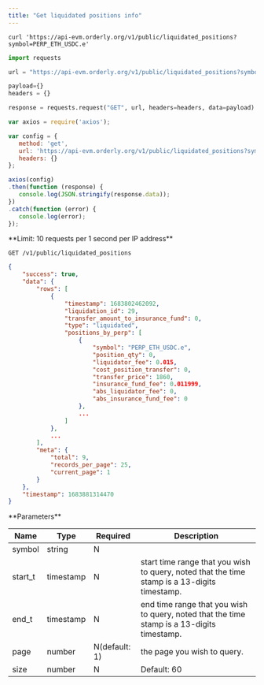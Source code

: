 ```yaml
---
title: "Get liquidated positions info"
---
```


<RequestExample>

```shell cURL
curl 'https://api-evm.orderly.org/v1/public/liquidated_positions?symbol=PERP_ETH_USDC.e'
```

```python Python
import requests

url = "https://api-evm.orderly.org/v1/public/liquidated_positions?symbol=PERP_ETH_USDC.e"

payload={}
headers = {}

response = requests.request("GET", url, headers=headers, data=payload)
```
```javascript JavaScript
var axios = require('axios');

var config = {
   method: 'get',
   url: 'https://api-evm.orderly.org/v1/public/liquidated_positions?symbol=PERP_ETH_USDC.e',
   headers: {}
};

axios(config)
.then(function (response) {
   console.log(JSON.stringify(response.data));
})
.catch(function (error) {
   console.log(error);
});

```
</RequestExample>
**Limit: 10 requests per 1 second per IP address**

`GET /v1/public/liquidated_positions`


<ResponseExample>

```json
{
    "success": true,
    "data": {
        "rows": [
            {
                "timestamp": 1683802462092,
                "liquidation_id": 29,
                "transfer_amount_to_insurance_fund": 0,
                "type": "liquidated",
                "positions_by_perp": [
                    {
                        "symbol": "PERP_ETH_USDC.e",
                        "position_qty": 0,
                        "liquidator_fee": 0.015,
                        "cost_position_transfer": 0,
                        "transfer_price": 1860,
                        "insurance_fund_fee": 0.011999,
                        "abs_liquidator_fee": 0,
                        "abs_insurance_fund_fee": 0
                    },
                    ...
                ]
            },
            ...
        ],
        "meta": {
            "total": 9,
            "records_per_page": 25,
            "current_page": 1
        }
    },
    "timestamp": 1683881314470
}
```
</ResponseExample>
**Parameters**

| Name      | Type      | Required      | Description                                                                                 |
| ----------|-----------|---------------|---------------------------------------------------------------------------------------------|
| symbol    | string    | N             |                                                                                             |
| start_t   | timestamp | N             |start time range that you wish to query, noted that the time stamp is a 13-digits timestamp. |
| end_t     | timestamp | N             |end time range that you wish to query, noted that the time stamp is a 13-digits timestamp.   |
| page      | number    | N(default: 1) |the page you wish to query.                                                                  |
| size      | number    | N             |Default: 60                                                                                  |


